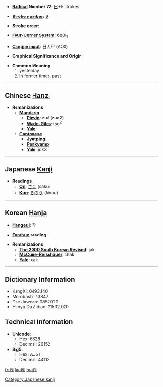 * '''[[Wiktionary:Chinese radical index| Radical]] Number 72''': [[Wiktionary:Chinese radical index 日|日]]+5 strokes

* '''[[Wiktionary:Chinese total strokes index|Stroke number]]''': [[Wiktionary:Chinese total strokes index 9|9]]

* '''Stroke order''': 

* '''[[Wiktionary:Chinese four corner index|Four-Corner System]]''': 6801<sub>1</sub>

* '''[[Wiktionary:Chinese Cangjie index|Cangjie input]]''': 日人尸 (AOS)

* '''Graphical Significance and Origin''': 

* '''Common Meaning'''
*#yesterday
*# in former times, past


----

== Chinese [[Hanzi]] ==

* '''Romanizations'''
** '''[[Mandarin]]'''
*** '''[[Pinyin]]''': zuó (zuo2)
*** '''[[Wade-Giles]]''': tso<sup>2</sup>
*** '''[[Yale]]''': 
** '''[[Cantonese]]'''
*** '''[[Jyutping]]''':
*** '''[[Penkyamp]]''': 
*** '''[[Yale]]''': jok3


----

== Japanese [[Kanji]] ==

* '''Readings'''
** '''[[On]]''': [[さく]] (saku)
** '''[[Kun]]''': [[きのう]] (kinou)


----

== Korean [[Hanja]] ==

* '''[[Hangeul]]''': 작

* '''[[Eumhun]] reading''': 

* '''Romanizations'''
** '''[[The 2000 South Korean Revised Romanization|The 2000 South Korean Revised]]''': jak
** '''[[McCune-Reischauer]]''': chak
** '''[[Yale]]''': cak

----

== Dictionary Information ==

* KangXi: 0493.140
* Morobashi: 13847
* Dae Jaweon: 0857.020
* Hanyu Da Zidian: 21502.020

== Technical Information ==

* '''Unicode''':
** Hex: 6628
** Decimal: 26152
* '''Big5''':
** Hex: AC51
** Decimal: 44113

[[Category:Japanese kanji]]

[[fr:昨]]
[[ko:昨]]
[[hu:昨]]
